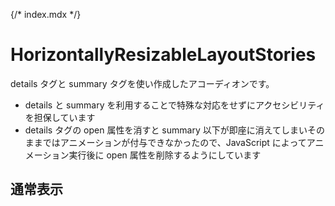 {/* index.mdx */}



<Meta of={AccordionStories} />

# HorizontallyResizableLayoutStories

details タグと summary タグを使い作成したアコーディオンです。 <br />

- details と summary を利用することで特殊な対応をせずにアクセシビリティを担保しています
- details タグの open 属性を消すと summary 以下が即座に消えてしまいそのままではアニメーションが付与できなかったので、JavaScript によってアニメーション実行後に open 属性を削除するようにしています

## 通常表示

<Canvas of={AccordionStories.Default} />
